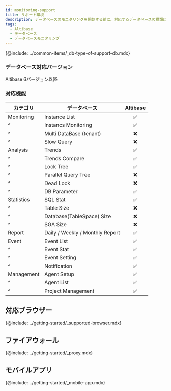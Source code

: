 ```yaml
---
id: monitoring-support
title: サポート環境
description: データベースのモニタリングを開始する前に、対応するデータベースの種類について確認してください。
tags:
  - Altibase
  - データベース
  - データベースモニタリング
---
```


{@include: ../common-items/_db-type-of-support-db.mdx}  

### データベース対応バージョン

Altibase 6バージョン以降

### 対応機能

| カテゴリ       | データベース                          |             Altibase            |
| ---------- | ------------------------------- | :-----------------------------: |
| Monitoring | Instance List                   | <span class='emoji-ok'>✅</span> |
| ^          | Instancs Monitoring             | <span class='emoji-ok'>✅</span> |
| ^          | Multi DataBase (tenant)         | <span class='emoji-no'>❌</span> |
| ^          | Slow Query                      | <span class='emoji-no'>❌</span> |
| Analysis   | Trends                          | <span class='emoji-ok'>✅</span> |
| ^          | Trends Compare                  | <span class='emoji-ok'>✅</span> |
| ^          | Lock Tree                       | <span class='emoji-ok'>✅</span> |
| ^          | Parallel Query Tree             | <span class='emoji-no'>❌</span> |
| ^          | Dead Lock                       | <span class='emoji-no'>❌</span> |
| ^          | DB Parameter                    | <span class='emoji-ok'>✅</span> |
| Statistics | SQL Stat                        | <span class='emoji-ok'>✅</span> |
| ^          | Table Size                      | <span class='emoji-no'>❌</span> |
| ^          | Database(TableSpace) Size       | <span class='emoji-no'>❌</span> |
| ^          | SGA Size                        | <span class='emoji-no'>❌</span> |
| Report     | Daily / Weekly / Monthly Report | <span class='emoji-ok'>✅</span> |
| Event      | Event List                      | <span class='emoji-ok'>✅</span> |
| ^          | Event Stat                      | <span class='emoji-ok'>✅</span> |
| ^          | Event Setting                   | <span class='emoji-ok'>✅</span> |
| ^          | Notification                    | <span class='emoji-ok'>✅</span> |
| Management | Agent Setup                     | <span class='emoji-ok'>✅</span> |
| ^          | Agent List                      | <span class='emoji-ok'>✅</span> |
| ^          | Project Management              | <span class='emoji-ok'>✅</span> |

## 対応ブラウザー

{@include: ../getting-started/_supported-browser.mdx}  

## ファイアウォール

{@include: ../getting-started/_proxy.mdx} 

## モバイルアプリ

{@include: ../getting-started/_mobile-app.mdx}  
